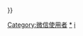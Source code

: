{{Userbox
|border-c=#83b342
|border-s=1
|id-c=#005039
|id-fc=black
|id-s=9
|id=<span style="color:#94c453;">We</span><span style="color:#ffffff;">Chat</span>
|info-c=#c8e0a7
|info-fc=#437309
|info-s=10
|info={{center|這個用戶使用'''[[微信]]'''}}{{#if:{{{1|}}}|{{center|帳號是：{{{1}}}}}}}
}}
<includeonly>[[Category:微信使用者]]</includeonly>
<noinclude>[[Category:微信使用者|*]]
[[Category:软件用户框模板|i]]{{Documentation}}</noinclude>